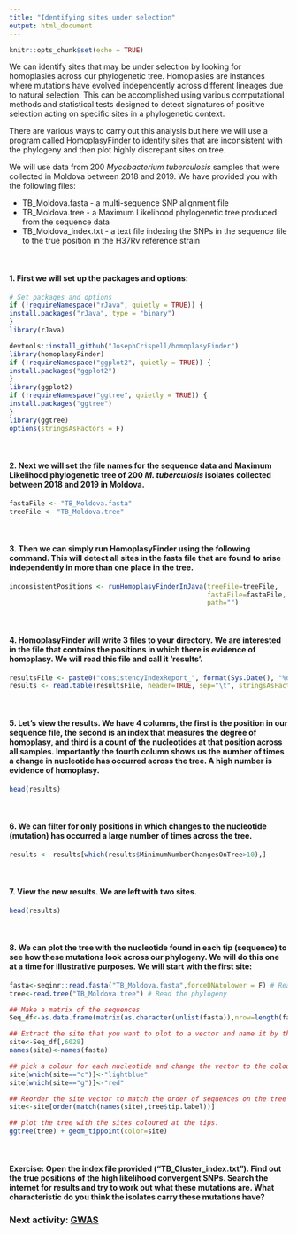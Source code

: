 ```yaml
---
title: "Identifying sites under selection"
output: html_document
---
```


```r
knitr::opts_chunk$set(echo = TRUE)
```

We can identify sites that may be under selection by looking for homoplasies across our phylogenetic tree. Homoplasies are instances where mutations have evolved independently across different lineages due to natural selection. This can be accomplished using various computational methods and statistical tests designed to detect signatures of positive selection acting on specific sites in a phylogenetic context.

There are various ways to carry out this analysis but here we will use a program called [HomoplasyFinder](https://github.com/JosephCrispell/homoplasyFinder/tree/master) to identify sites that are inconsistent with the phylogeny and then plot highly discrepant sites on tree.

We will use data from 200 *Mycobacterium tuberculosis* samples that were collected in Moldova between 2018 and 2019. We have provided you with the following files:

-   TB_Moldova.fasta - a multi-sequence SNP alignment file
-   TB_Moldova.tree - a Maximum Likelihood phylogenetic tree produced from the sequence data
-   TB_Moldova_index.txt - a text file indexing the SNPs in the sequence file to the true position in the H37Rv reference strain

<br>

#### 1. First we will set up the packages and options:

```r
# Set packages and options
if (!requireNamespace("rJava", quietly = TRUE)) {
install.packages("rJava", type = "binary")
}
library(rJava)

devtools::install_github("JosephCrispell/homoplasyFinder")
library(homoplasyFinder)
if (!requireNamespace("ggplot2", quietly = TRUE)) {
install.packages("ggplot2")
}
library(ggplot2)
if (!requireNamespace("ggtree", quietly = TRUE)) {
install.packages("ggtree")
}
library(ggtree)
options(stringsAsFactors = F)
```

<br>

#### 2. Next we will set the file names for the sequence data and Maximum Likelihood phylogenetic tree of 200 *M. tuberculosis* isolates collected between 2018 and 2019 in Moldova.

```r
fastaFile <- "TB_Moldova.fasta"
treeFile <- "TB_Moldova.tree"
```

<br>

#### 3. Then we can simply run HomoplasyFinder using the following command. This will detect all sites in the fasta file that are found to arise independently in more than one place in the tree.

```r
inconsistentPositions <- runHomoplasyFinderInJava(treeFile=treeFile, 
                                                  fastaFile=fastaFile, 
                                                  path="")
```

<br>

#### 4. HomoplasyFinder will write 3 files to your directory. We are interested in the file that contains the positions in which there is evidence of homoplasy. We will read this file and call it 'results'.

```r
resultsFile <- paste0("consistencyIndexReport_", format(Sys.Date(), "%d-%m-%y"), ".txt")
results <- read.table(resultsFile, header=TRUE, sep="\t", stringsAsFactors=FALSE)
```

<br>

#### 5. Let's view the results. We have 4 columns, the first is the position in our sequence file, the second is an index that measures the degree of homoplasy, and third is a count of the nucleotides at that position across all samples. Importantly the fourth column shows us the number of times a change in nucleotide has occurred across the tree. A high number is evidence of homoplasy.

```r
head(results)
```

<br>

#### 6. We can filter for only positions in which changes to the nucleotide (mutation) has occurred a large number of times across the tree.

```r
results <- results[which(results$MinimumNumberChangesOnTree>10),]
```

<br>

#### 7. View the new results. We are left with two sites.

```r
head(results)
```

<br>

#### 8. We can plot the tree with the nucleotide found in each tip (sequence) to see how these mutations look across our phylogeny. We will do this one at a time for illustrative purposes. We will start with the first site:

```r
fasta<-seqinr::read.fasta("TB_Moldova.fasta",forceDNAtolower = F) # Read fasta
tree<-read.tree("TB_Moldova.tree") # Read the phylogeny

## Make a matrix of the sequences
Seq_df<-as.data.frame(matrix(as.character(unlist(fasta)),nrow=length(fasta),byrow = T))

## Extract the site that you want to plot to a vector and name it by the sequence name
site<-Seq_df[,6028]
names(site)<-names(fasta)

## pick a colour for each nucleotide and change the vector to the colour
site[which(site=="c")]<-"lightblue"
site[which(site=="g")]<-"red"

## Reorder the site vector to match the order of sequences on the tree
site<-site[order(match(names(site),tree$tip.label))]

## plot the tree with the sites coloured at the tips.
ggtree(tree) + geom_tippoint(color=site)
```

<br>


#### Exercise: Open the index file provided ("TB_Cluster_index.txt"). Find out the true positions of the high likelihood convergent SNPs. Search the internet for results and try to work out what these mutations are. What characteristic do you think the isolates carry these mutations have?

### Next activity: [GWAS](https://bensobkowiak.github.io/GenomicsCourse/Practicals/GWAS.html)

<br>
